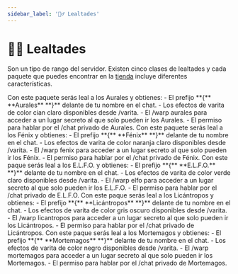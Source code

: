 ```yaml
---
sidebar_label: '🧙‍♂️ Lealtades'
---
```


# 🧙‍♂️ Lealtades

Son un tipo de rango del servidor. Existen cinco clases de lealtades y cada paquete que puedes encontrar en la <a href="https://tienda.alohomora.es/category/216489" target="_blank">tienda</a> incluye diferentes características.

<Tabs>
  <TabItem value="aurales" label="Aurales" default>
    Con este paquete serás leal a los Aurales y obtienes:
    - El prefijo <Color color={'#00AAAA'}>**&#123;** </Color><Color color={'#55FFFF'}>**Aurales** </Color><Color color={'#00AAAA'}>**&#125;** </Color> delante de tu nombre en el chat.
    - Los efectos de varita de color <Highlight color='#0EFCFB'><Color color={'black'}>cian claro</Color></Highlight> disponibles desde <Highlight color='#e4a911'>/varita</Highlight>.
    - El <Highlight color='#e4a911'>/warp aurales</Highlight> para acceder a un lugar secreto al que solo pueden ir los Aurales.
    - El permiso para hablar por el <Highlight color='#e4a911'>/chat</Highlight> privado de Aurales.
  </TabItem>
  <TabItem value="fenix" label="Fénix">
    Con este paquete serás leal a los Fénix y obtienes:
    - El prefijo <Color color={'#FF5555'}>**&#123;** </Color><Color color={'#FFAA00'}>**Fénix** </Color><Color color={'#FF5555'}>**&#125;** </Color> delante de tu nombre en el chat.
    - Los efectos de varita de color <Highlight color='#f08300'>naranja claro</Highlight> disponibles desde <Highlight color='#e4a911'>/varita</Highlight>.
    - El <Highlight color='#e4a911'>/warp fenix</Highlight> para acceder a un lugar secreto al que solo pueden ir los Fénix.
    - El permiso para hablar por el <Highlight color='#e4a911'>/chat</Highlight> privado de Fénix.
  </TabItem>
  <TabItem value="elfo" label="E.L.F.O.">
    Con este paque serás leal a los E.L.F.O. y obtienes:
    - El prefijo <Color color={'#00AA00'}>**&#123;** </Color><Color color={'#55FF55'}>**E.L.F.O.** </Color><Color color={'#00AA00'}>**&#125;** </Color> delante de tu nombre en el chat.
    - Los efectos de varita de color <Highlight color='#72e65f'><Color color={'black'}>verde claro</Color></Highlight> disponibles desde <Highlight color='#e4a911'>/varita</Highlight>. 
    - El <Highlight color='#e4a911'>/warp elfo</Highlight> para acceder a un lugar secreto al que solo pueden ir los E.L.F.O.
    - El permiso para hablar por el <Highlight color='#e4a911'>/chat</Highlight> privado de E.L.F.O.
  </TabItem>
  <TabItem value="licantropos" label="Licántropos">
    Con este paque serás leal a los Licántropos y obtienes:
    - El prefijo <Color color={'#555'}>**&#123;** </Color><Color color={'#AAA'}>**Licántropos** </Color><Color color={'#555'}>**&#125;** </Color> delante de tu nombre en el chat.
    - Los efectos de varita de color <Highlight color='#7b7b7b'>gris oscuro</Highlight> disponibles desde <Highlight color='#e4a911'>/varita</Highlight>. 
    - El <Highlight color='#e4a911'>/warp licantropos</Highlight> para acceder a un lugar secreto al que solo pueden ir los Licántropos.
    - El permiso para hablar por el <Highlight color='#e4a911'>/chat</Highlight> privado de Licántropos.
  </TabItem>
  <TabItem value="mortemagos" label="Mortemagos">
    Con este paque serás leal a los Mortemagos y obtienes:
    - El prefijo <Color color={'#000'}>**&#123;** </Color><Color color={'#555'}>**Mortemagos** </Color><Color color={'#000'}>**&#125;** </Color> delante de tu nombre en el chat.
    - Los efectos de varita de color <Highlight color='#333'>negro</Highlight> disponibles desde <Highlight color='#e4a911'>/varita</Highlight>. 
    - El <Highlight color='#e4a911'>/warp mortemagos</Highlight> para acceder a un lugar secreto al que solo pueden ir los Mortemagos.
    - El permiso para hablar por el <Highlight color='#e4a911'>/chat</Highlight> privado de Mortemagos.
  </TabItem>
</Tabs>